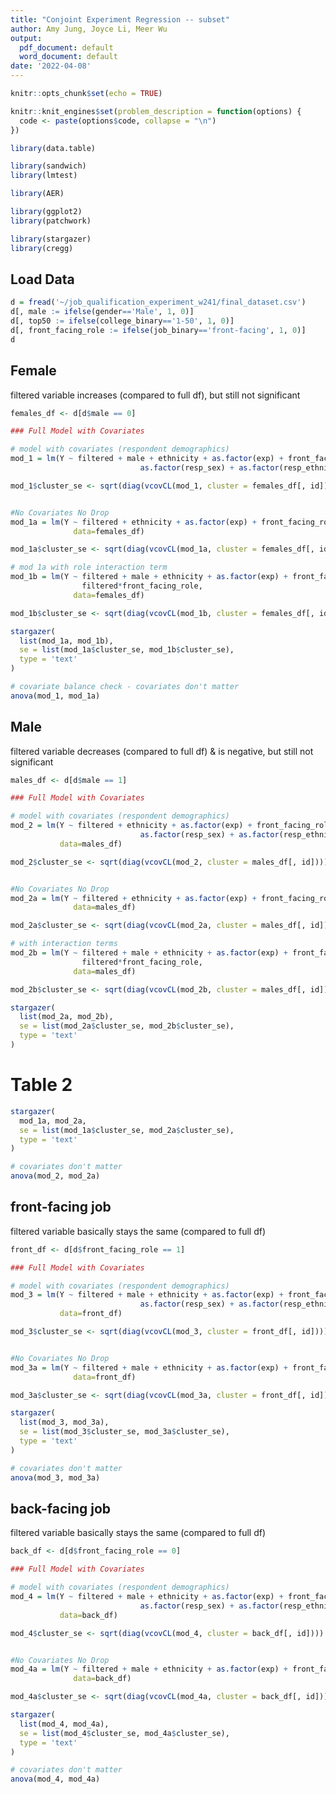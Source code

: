 ```yaml
---
title: "Conjoint Experiment Regression -- subset"
author: Amy Jung, Joyce Li, Meer Wu
output:
  pdf_document: default
  word_document: default
date: '2022-04-08'
---
```


```r
knitr::opts_chunk$set(echo = TRUE)

knitr::knit_engines$set(problem_description = function(options) {
  code <- paste(options$code, collapse = "\n")
})
```


```r
library(data.table)

library(sandwich)
library(lmtest)

library(AER) 

library(ggplot2) 
library(patchwork)

library(stargazer)
library(cregg)
```

## Load Data

```r
d = fread('~/job_qualification_experiment_w241/final_dataset.csv')
d[, male := ifelse(gender=='Male', 1, 0)]
d[, top50 := ifelse(college_binary=='1-50', 1, 0)]
d[, front_facing_role := ifelse(job_binary=='front-facing', 1, 0)]
d
```

## Female
filtered variable increases (compared to full df), but still not significant

```r

females_df <- d[d$male == 0]

### Full Model with Covariates

# model with covariates (respondent demographics)
mod_1 = lm(Y ~ filtered + male + ethnicity + as.factor(exp) + front_facing_role + top50 +
                             as.factor(resp_sex) + as.factor(resp_ethnicity) + as.factor(resp_age) + as.factor(resp_education), data=females_df)

mod_1$cluster_se <- sqrt(diag(vcovCL(mod_1, cluster = females_df[, id])))


#No Covariates No Drop
mod_1a = lm(Y ~ filtered + ethnicity + as.factor(exp) + front_facing_role + top50,
              data=females_df)

mod_1a$cluster_se <- sqrt(diag(vcovCL(mod_1a, cluster = females_df[, id])))

# mod 1a with role interaction term
mod_1b = lm(Y ~ filtered + male + ethnicity + as.factor(exp) + front_facing_role + top50 +
                filtered*front_facing_role,
              data=females_df)

mod_1b$cluster_se <- sqrt(diag(vcovCL(mod_1b, cluster = females_df[, id])))

stargazer(
  list(mod_1a, mod_1b), 
  se = list(mod_1a$cluster_se, mod_1b$cluster_se), 
  type = 'text'
)
```


```r
# covariate balance check - covariates don't matter
anova(mod_1, mod_1a)
```

## Male
filtered variable decreases (compared to full df) & is negative, but still not significant

```r
males_df <- d[d$male == 1]

### Full Model with Covariates

# model with covariates (respondent demographics)
mod_2 = lm(Y ~ filtered + ethnicity + as.factor(exp) + front_facing_role + top50 +
                             as.factor(resp_sex) + as.factor(resp_ethnicity) + as.factor(resp_age) + as.factor(resp_education),
           data=males_df)

mod_2$cluster_se <- sqrt(diag(vcovCL(mod_2, cluster = males_df[, id])))


#No Covariates No Drop
mod_2a = lm(Y ~ filtered + ethnicity + as.factor(exp) + front_facing_role + top50,
              data=males_df)

mod_2a$cluster_se <- sqrt(diag(vcovCL(mod_2a, cluster = males_df[, id])))

# with interaction terms
mod_2b = lm(Y ~ filtered + male + ethnicity + as.factor(exp) + front_facing_role + top50 +
                filtered*front_facing_role,
              data=males_df)

mod_2b$cluster_se <- sqrt(diag(vcovCL(mod_2b, cluster = males_df[, id])))

stargazer(
  list(mod_2a, mod_2b), 
  se = list(mod_2a$cluster_se, mod_2b$cluster_se), 
  type = 'text'
)
```

# Table 2

```r
stargazer(
  mod_1a, mod_2a, 
  se = list(mod_1a$cluster_se, mod_2a$cluster_se), 
  type = 'text'
)
```

```r
# covariates don't matter
anova(mod_2, mod_2a)
```

## front-facing job
filtered variable basically stays the same (compared to full df)

```r
front_df <- d[d$front_facing_role == 1]

### Full Model with Covariates

# model with covariates (respondent demographics)
mod_3 = lm(Y ~ filtered + male + ethnicity + as.factor(exp) + front_facing_role + top50 +
                             as.factor(resp_sex) + as.factor(resp_ethnicity) + as.factor(resp_age) + as.factor(resp_education),
           data=front_df)

mod_3$cluster_se <- sqrt(diag(vcovCL(mod_3, cluster = front_df[, id])))


#No Covariates No Drop
mod_3a = lm(Y ~ filtered + male + ethnicity + as.factor(exp) + front_facing_role + top50,
              data=front_df)

mod_3a$cluster_se <- sqrt(diag(vcovCL(mod_3a, cluster = front_df[, id])))

stargazer(
  list(mod_3, mod_3a), 
  se = list(mod_3$cluster_se, mod_3a$cluster_se), 
  type = 'text'
)
```

```r
# covariates don't matter
anova(mod_3, mod_3a)
```

## back-facing job
filtered variable basically stays the same (compared to full df)

```r
back_df <- d[d$front_facing_role == 0]

### Full Model with Covariates

# model with covariates (respondent demographics)
mod_4 = lm(Y ~ filtered + male + ethnicity + as.factor(exp) + front_facing_role + top50 +
                             as.factor(resp_sex) + as.factor(resp_ethnicity) + as.factor(resp_age) + as.factor(resp_education),
           data=back_df)

mod_4$cluster_se <- sqrt(diag(vcovCL(mod_4, cluster = back_df[, id])))


#No Covariates No Drop
mod_4a = lm(Y ~ filtered + male + ethnicity + as.factor(exp) + front_facing_role + top50,
              data=back_df)

mod_4a$cluster_se <- sqrt(diag(vcovCL(mod_4a, cluster = back_df[, id])))

stargazer(
  list(mod_4, mod_4a), 
  se = list(mod_4$cluster_se, mod_4a$cluster_se), 
  type = 'text'
)
```

```r
# covariates don't matter
anova(mod_4, mod_4a)
```


















































